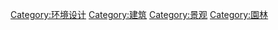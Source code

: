 {{catmore}}
{{Commonscat|Landscape architecture}}

[[Category:环境设计|Category:环境设计]]
[[Category:建筑|Category:建筑]]
[[Category:景观|Category:景观]]
[[Category:園林|Category:園林]]